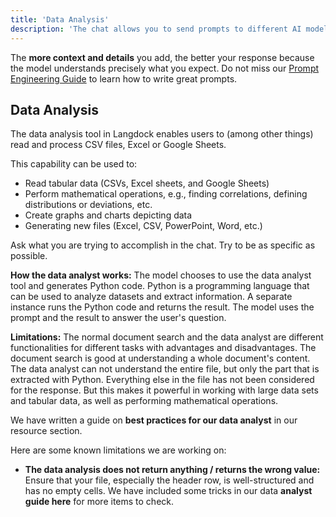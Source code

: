 ```yaml
---
title: 'Data Analysis'
description: 'The chat allows you to send prompts to different AI models and receive a response based on your question. You can use various tools to work with documents, search the web, or perform other operations in the chat. These tools are different capabilities the models have. Describe what you want to do, and the model will choose the right tool automatically based on your request.'
---
```


<Tip>The **more context and details** you add, the better your response because the model understands precisely what you expect. Do not miss our [Prompt Engineering Guide](https://docs.langdock.com/ressources/prompt-elements) to learn how to write great prompts.</Tip>

## Data Analysis
The data analysis tool in Langdock enables users to (among other things) read and process CSV files, Excel or Google Sheets.

This capability can be used to:
- Read tabular data (CSVs, Excel sheets, and Google Sheets)
- Perform mathematical operations, e.g., finding correlations, defining distributions or deviations, etc.
- Create graphs and charts depicting data
- Generating new files (Excel, CSV, PowerPoint, Word, etc.)

Ask what you are trying to accomplish in the chat. Try to be as specific as possible.

**How the data analyst works:**
The model chooses to use the data analyst tool and generates Python code. Python is a programming language that can be used to analyze datasets and extract information.
A separate instance runs the Python code and returns the result. The model uses the prompt and the result to answer the user's question.

**Limitations:**
The normal document search and the data analyst are different functionalities for different tasks with advantages and disadvantages. The document search is good at understanding a whole document's content. 
The data analyst can not understand the entire file, but only the part that is extracted with Python. Everything else in the file has not been considered for the response. But this makes it powerful in working with large data sets and tabular data, as well as performing mathematical operations.

We have written a guide on **best practices for our data analyst** in our resource section.

Here are some known limitations we are working on:
- **The data analysis does not return anything / returns the wrong value:**
Ensure that your file, especially the header row, is well-structured and has no empty cells. We have included some tricks in our data **analyst guide here** for more items to check.